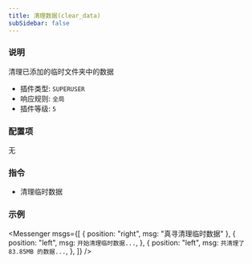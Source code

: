 ```yaml
---
title: 清理数据(clear_data)
subSidebar: false
---
```



### 说明

清理已添加的临时文件夹中的数据

- 插件类型: `SUPERUSER`
- 响应规则: `全局`
- 插件等级: `5`

### 配置项

无

### 指令

- 清理临时数据

### 示例

<Messenger
  msgs={[
    { position: "right", msg: "真寻清理临时数据" },
    {
      position: "left",
      msg: `开始清理临时数据...`,
    },
    {
      position: "left",
      msg: `共清理了 83.85MB 的数据...`,
    },
  ]}
/>
